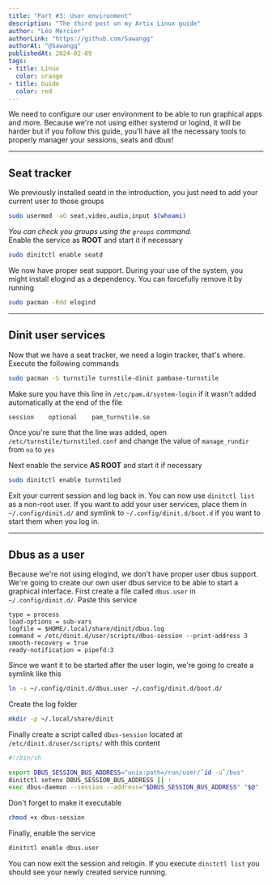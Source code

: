 ```yaml
---
title: "Part #3: User environment"
description: "The third post on my Artix Linux guide"
author: "Léo Mercier"
authorLink: "https://github.com/Sawangg"
authorAt: "@Sawangg"
publishedAt: 2024-02-09
tags: 
- title: Linux
  color: orange
- title: Guide
  color: red
---
```


We need to configure our user environment to be able to run graphical apps and more. Because we're not using either systemd or logind, it will be harder but if you follow this guide, you'll have all the necessary tools to properly manager your sessions, seats and dbus!

***

## Seat tracker

We previously installed seatd in the introduction, you just need to add your current user to those groups
```sh
sudo usermod -aG seat,video,audio,input $(whoami)
```

_You can check you groups using the `groups` command._
<br />
Enable the service as **ROOT** and start it if necessary
```sh
sudo dinitctl enable seatd
```

We now have proper seat support. During your use of the system, you might install elogind as a dependency. You can forcefully remove it by running
```sh
sudo pacman -Rdd elogind
```

***

## Dinit user services

Now that we have a seat tracker, we need a login tracker, that's where. Execute the following commands
```sh
sudo pacman -S turnstile turnstile-dinit pambase-turnstile
```

Make sure you have this line in `/etc/pam.d/system-login` if it wasn't added automatically at the end of the file
```sh
session    optional    pam_turnstile.so
```

Once you're sure that the line was added, open `/etc/turnstile/turnstiled.conf` and change the value of `manage_rundir` from `no` to `yes`

Next enable the service **AS ROOT** and start it if necessary
```sh
sudo dinitctl enable turnstiled
```

Exit your current session and log back in. You can now use `dinitctl list` as a non-root user. If you want to add your user services, place them in `~/.config/dinit.d/` and symlink to `~/.config/dinit.d/boot.d` if you want to start them when you log in.

***

## Dbus as a user

Because we're not using elogind, we don't have proper user dbus support. We're going to create our own user dbus service to be able to start a graphical interface.
First create a file called `dbus.user` in `~/.config/dinit.d/`. Paste this service
```
type = process
load-options = sub-vars
logfile = $HOME/.local/share/dinit/dbus.log
command = /etc/dinit.d/user/scripts/dbus-session --print-address 3
smooth-recovery = true
ready-notification = pipefd:3
```

Since we want it to be started after the user login, we're going to create a symlink like this
```sh
ln -s ~/.config/dinit.d/dbus.user ~/.config/dinit.d/boot.d/
```

Create the log folder
```sh
mkdir -p ~/.local/share/dinit
```

Finally create a script called `dbus-session` located at `/etc/dinit.d/user/scripts/` with this content
```sh
#!/bin/sh

export DBUS_SESSION_BUS_ADDRESS="unix:path=/run/user/`id -u`/bus"
dinitctl setenv DBUS_SESSION_BUS_ADDRESS || :
exec dbus-daemon --session --address="$DBUS_SESSION_BUS_ADDRESS" "$@"
```

Don't forget to make it executable
```sh
chmod +x dbus-session
```

Finally, enable the service
```sh
dinitctl enable dbus.user
```

You can now exit the session and relogin. If you execute `dinitctl list` you should see your newly created service running.

